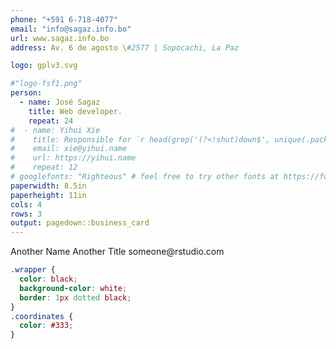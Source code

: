 ```yaml
--- 
phone: "+591 6-718-4077"
email: "info@sagaz.info.bo"
url: www.sagaz.info.bo
address: Av. 6 de agosto \#2577 | Sopocachi, La Paz 

logo: gplv3.svg

#"logo-fsf1.png"
person: 
  - name: José Sagaz
    title: Web developer.
    repeat: 24
#  - name: Yihui Xie
#    title: Responsible for `r head(grep('(?<!shut)down$', unique(.packages(T)), value=T, perl=T), 2)`
#    email: xie@yihui.name
#    url: https://yihui.name
#    repeat: 12
# googlefonts: "Righteous" # feel free to try other fonts at https://fonts.google.com
paperwidth: 8.5in
paperheight: 11in
cols: 4
rows: 3
output: pagedown::business_card
---
```


<!-- if you prefer you can create cards in markdown instead of YAML declaration -->

::: {.wrapper data-repeat="12"}
[Another Name]{slot="name"}
[Another Title]{slot="title"}
[someone@rstudio.com]{slot="email"}
:::


<!-- if you prefer black text on white background, set eval=TRUE on the chunk below -->

```css
.wrapper {
  color: black;
  background-color: white;
  border: 1px dotted black;
}
.coordinates {
  color: #333;
}
```
